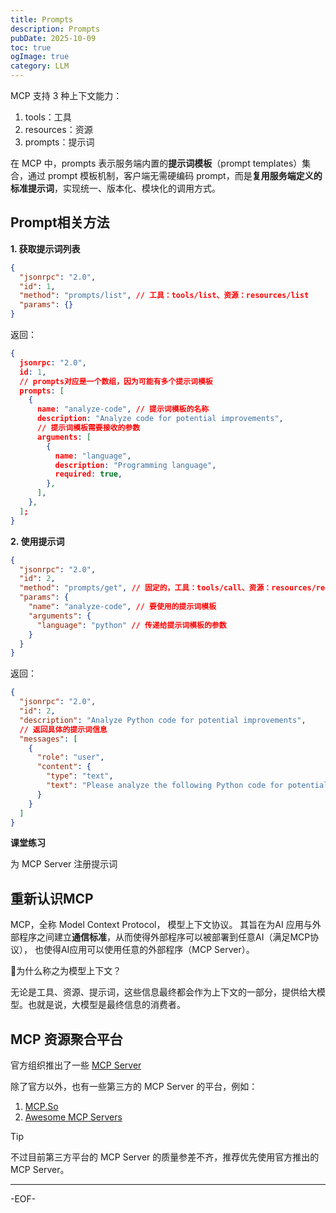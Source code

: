 ```yaml
---
title: Prompts
description: Prompts
pubDate: 2025-10-09
toc: true
ogImage: true
category: LLM
---
```


MCP 支持 3 种上下文能力：

1. tools：工具
2. resources：资源
3. prompts：提示词

在 MCP 中，prompts 表示服务端内置的**提示词模板**（prompt templates）集合，通过 prompt 模板机制，客户端无需硬编码 prompt，而是**复用服务端定义的标准提示词**，实现统一、版本化、模块化的调用方式。

## Prompt相关方法

**1. 获取提示词列表**

```json
{
  "jsonrpc": "2.0",
  "id": 1,
  "method": "prompts/list", // 工具：tools/list、资源：resources/list
  "params": {}
}
```

返回：

```json
{
  jsonrpc: "2.0",
  id: 1,
  // prompts对应是一个数组，因为可能有多个提示词模板
  prompts: [
    {
      name: "analyze-code", // 提示词模板的名称
      description: "Analyze code for potential improvements",
      // 提示词模板需要接收的参数
      arguments: [
        {
          name: "language",
          description: "Programming language",
          required: true,
        },
      ],
    },
  ];
}
```

**2. 使用提示词**

```json
{
  "jsonrpc": "2.0",
  "id": 2,
  "method": "prompts/get", // 固定的，工具：tools/call、资源：resources/read
  "params": {
    "name": "analyze-code", // 要使用的提示词模板
    "arguments": {
      "language": "python" // 传递给提示词模板的参数
    }
  }
}
```

返回：

````json
{
  "jsonrpc": "2.0",
  "id": 2,
  "description": "Analyze Python code for potential improvements",
  // 返回具体的提示词信息
  "messages": [
    {
      "role": "user",
      "content": {
        "type": "text",
        "text": "Please analyze the following Python code for potential improvements:\n\n```python\ndef calculate_sum(numbers):\n    total = 0\n    for num in numbers:\n        total = total + num\n    return total\n\nresult = calculate_sum([1, 2, 3, 4, 5])\nprint(result)\n```"
      }
    }
  ]
}
````

**课堂练习**

为 MCP Server 注册提示词

## 重新认识MCP

MCP，全称 Model Context Protocol， 模型上下文协议。 其旨在为AI 应用与外部程序之间建立**通信标准**，从而使得外部程序可以被部署到任意AI（满足MCP协议）， 也使得AI应用可以使用任意的外部程序（MCP Server）。

🤔为什么称之为模型上下文？

无论是工具、资源、提示词，这些信息最终都会作为上下文的一部分，提供给大模型。也就是说，大模型是最终信息的消费者。

## MCP 资源聚合平台

官方组织推出了一些 [MCP Server](https://github.com/modelcontextprotocol/servers)

除了官方以外，也有一些第三方的 MCP Server 的平台，例如：

1. [MCP.So](https://mcp.so/)
2. [Awesome MCP Servers](https://mcpservers.org/)

> [!tip]
>
> 不过目前第三方平台的 MCP Server 的质量参差不齐，推荐优先使用官方推出的 MCP Server。

---

-EOF-
